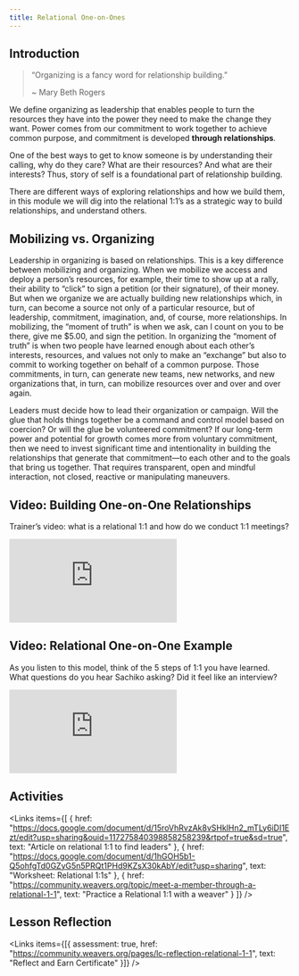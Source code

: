 ```yaml
---
title: Relational One-on-Ones
---
```


## Introduction

> “Organizing is a fancy word for relationship building.”
>
> ~ Mary Beth Rogers

We define organizing as leadership that enables people to turn the resources they have into the power they need to make the change they want. Power comes from our commitment to work together to achieve common purpose, and commitment is developed **through relationships**.

One of the best ways to get to know someone is by understanding their calling, why do they care? What are their resources? And what are their interests?  Thus, story of self is a foundational part of relationship building.

There are different ways of exploring relationships and how we build them, in this module we will dig into the relational 1:1’s as a strategic way to build relationships, and understand others.

## Mobilizing vs. Organizing

Leadership in organizing is based on relationships. This is a key difference between mobilizing and organizing. When we mobilize we access and deploy a person’s resources, for example, their time to show up at a rally, their ability to “click” to sign a petition (or their signature), of their money. But when we organize we are actually building new relationships which, in turn, can become a source not only of a particular resource, but of leadership, commitment, imagination, and, of course, more relationships. In mobilizing, the “moment of truth” is when we ask, can I count on you to be there, give me $5.00, and sign the petition. In organizing the “moment of truth” is when two people have learned enough about each other’s interests, resources, and values not only to make an “exchange” but also to commit to working together on behalf of a common purpose. Those commitments, in turn, can generate new teams, new networks, and new organizations that, in turn, can mobilize resources over and over and over again.

Leaders must decide how to lead their organization or campaign. Will the glue that holds things together be a command and control model based on coercion?  Or will the glue be volunteered commitment?  If our long-term power and potential for growth comes more from voluntary commitment, then we need to invest significant time and intentionality in building the relationships that generate that commitment—to each other and to the goals that bring us together.  That requires transparent, open and mindful interaction, not closed, reactive or manipulating maneuvers.

## Video: Building One-on-One Relationships

Trainer’s video: what is a relational 1:1 and how do we conduct 1:1 meetings?

<Embed src="https://player.vimeo.com/video/797429726" />

## Video: Relational One-on-One Example

As you listen to this model, think of the 5 steps of 1:1 you have learned. What questions do you hear Sachiko asking? Did it feel like an interview?

<Embed src="https://player.vimeo.com/video/797428851" />

## Activities

<Links
  items={[
    {
      href: "https://docs.google.com/document/d/15roVhRvzAk8vSHklHn2_mTLy6iDI1Ezt/edit?usp=sharing&ouid=117275840398858258239&rtpof=true&sd=true",
      text: "Article on relational 1:1 to find leaders"
    },
    {
      href: "https://docs.google.com/document/d/1hGOH5b1-Q5ohfgTd0GZyG5n5PRQt1PHd9KZsX30kAbY/edit?usp=sharing",
      text: "Worksheet: Relational 1:1s"
    },
    {
      href: "https://community.weavers.org/topic/meet-a-member-through-a-relational-1-1",
      text: "Practice a Relational 1:1 with a weaver"
    }
  ]}
/>

## Lesson Reflection

<Links
  items={[{
    assessment: true,
    href: "https://community.weavers.org/pages/lc-reflection-relational-1-1",
    text: "Reflect and Earn Certificate"
  }]}
/>
